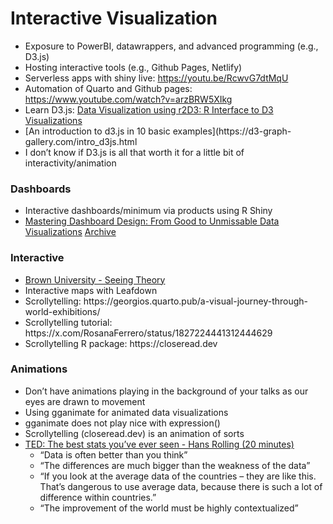 # Interactive Visualization

- Exposure to PowerBI, datawrappers, and advanced programming (e.g., D3.js)
- Hosting interactive tools (e.g., Github Pages, Netlify)
- Serverless apps with shiny live: [https://youtu.be/RcwvG7dtMqU](https://youtu.be/RcwvG7dtMqU)
- Automation of Quarto and Github pages: [https://www.youtube.com/watch?v=arzBRW5XIkg](https://www.youtube.com/watch?v=arzBRW5XIkg)
- Learn D3.js: [Data Visualization using r2D3: R Interface to D3 Visualizations](https://www.youtube.com/watch?v=EjI7QbPPGFs)
- [An introduction to d3.js in 10 basic examples](https://d3-graph-gallery.com/intro_d3js.html
- I don't know if D3.js is all that worth it for a little bit of interactivity/animation

### Dashboards

- Interactive dashboards/minimum via products using R Shiny
- [Mastering Dashboard Design: From Good to Unmissable Data Visualizations](https://medium.com/@tjdus92422/mastering-dashboard-design-from-good-to-unmissable-data-visualizations-e3a1b5ee108a) [Archive](https://archive.is/GXXwA)

### Interactive

- [Brown University - Seeing Theory](https://seeing-theory.brown.edu/)
- Interactive maps with Leafdown
- Scrollytelling: https://georgios.quarto.pub/a-visual-journey-through-world-exhibitions/
- Scrollytelling tutorial: https://x.com/RosanaFerrero/status/1827224441312444629
- Scrollytelling R package: https://closeread.dev

### Animations

- Don’t have animations playing in the background of your talks as our eyes are drawn to movement
- Using gganimate for animated data visualizations
- gganimate does not play nice with expression()
- Scrollytelling (closeread.dev) is an animation of sorts
- [TED: The best stats you've ever seen - Hans Rolling (20 minutes)](https://www.ted.com/talks/hans_rosling_the_best_stats_you_ve_ever_seen?subtitle=en)
	- "Data is often better than you think"
	- "The differences are much bigger than the weakness of the data"
	- "If you look at the average data of the countries -- they are like this. That's dangerous to use average data, because there is such a lot of difference within countries."
	- "The improvement of the world must be highly contextualized"